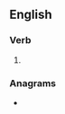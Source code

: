 ==English==

===Verb===
{{head|en|verb form}}

# {{en-past of|trice}}

===Anagrams===
* {{anagrams|en|Credit|credit|direct}}